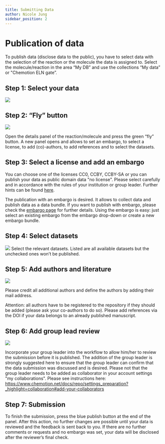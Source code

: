 ```yaml
---
title: Submitting Data
author: Nicole Jung
sidebar_position: 2
---
```


# Publication of data

To publish data (disclose data to the public), you have to select data with the selection of the reaction or the molecule the data is assigned to. Select the molecule/reaction in the area “My DB” and use the collections “My data” or "Chemotion ELN gate”.

## Step 1: Select your data
![](/img/docs/publication-review-process/d0139cda-e311-46e9-a0e6-8693fc769f8b_image_20191030-26466-1bugfxg.png)

## Step 2: “Fly” button
![](/img/docs/publication-review-process/d0139cda-e311-46e9-a0e6-8693fc769f8b_image_20191030-26466-129koqg.png)

Open the details panel of the reaction/molecule and press the green “fly” button. A new panel opens and allows to set an embargo, to select a license, to add (co)-authors, to add references and to select the datasets.

## Step 3: Select a license and add an embargo
You can choose one of the licenses CC0, CCBY, CCBY-SA or you can publish your data as public domain data "no license". Please select carefully and in accordance with the rules of your institution or group leader. Further hints can be found [here](../faq#under-which-kind-of-license-are-the-data-of-the-chemotion-repository-available).

The publication with an embargo is desired. It allows to collect data and publish data as a data bundle. If you want to publish with embargo, please check the [embargo page](embargo) for further details. Using the embargo is easy: just select an existing embargo from the embargo drop-down or create a new embargo bundle.

## Step 4: Select datasets

![](/img/docs/publication-review-process/d0139cda-e311-46e9-a0e6-8693fc769f8b_image_20191030-26466-oafvny.png)
Select the relevant datasets. Listed are all available datasets but the unchecked ones won’t be published.

## Step 5: Add authors and literature
![](/img/docs/publication-review-process/d0139cda-e311-46e9-a0e6-8693fc769f8b_image_20191030-26466-b65f37.png)

Please credit all additional authors and define the authors by adding their mail address.

Attention: all authors have to be registered to the repository if they should be added (please ask your co-authors to do so). Please add references via the DOI if your data belongs to an already published manuscript.

## Step 6: Add group lead review
![](/img/docs/publication-review-process/select-group-lead.png)

Incorporate your group leader into the workflow to allow him/her to review the submission before it is published. The addition of the group leader is strongly suggested here to ensure that the group leader can confirm that the data submission was discussed and is desired. Please not that the group leader needs to be added as collaborator in your account settings "my collaborations". Please see instructions here: https://www.chemotion.net/docs/repo/settings_preparation?_highlight=collaboration#add-your-collaborators


## Step 7: Submission
To finish the submission, press the blue publish button at the end of the panel. After this action, no further changes are possible until your data is reviewed and the feedback is sent back to you. If there are no further comments or requests and no embargo was set, your data will be disclosed after the reviewer’s final check.



